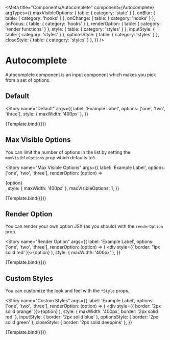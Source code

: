 
<Meta
  title="Components/Autocomplete"
  component={Autocomplete}
  argTypes={{
    maxVisibleOptions: { table: { category: 'state' } },
    onBlur: { table: { category: 'hooks' } },
    onChange: { table: { category: 'hooks' } },
    onFocus: { table: { category: 'hooks' } },
    renderOption: { table: { category: 'render functions' } },
    style: { table: { category: 'styles' } },
    inputStyle: { table: { category: 'styles' } },
    optionsStyle: { table: { category: 'styles' } },
    closeStyle: { table: { category: 'styles' } },
  }}
/>


# Autocomplete

Autocomplete component is an input component which makes you pick from a set of options.

## Default

<Story
  name="Default"
  args={{
    label: 'Example Label',
    options: ['one', 'two', 'three'],
    style: { maxWidth: '400px' },
  }}
>
  {Template.bind({})}
</Story>

<ArgsTable story="Default" />

## Max Visible Options

You can limit the number of options in the list by setting the `maxVisibleOptions` prop which defaults to`3`.

<Story
  name="Max Visible Options"
  args={{
    label: 'Example Label',
    options: ['one', 'two', 'three'],
    renderOption: (option) => <div>{option}</div>,
    style: { maxWidth: '400px' },
    maxVisibleOptions: 1,
  }}
>
  {Template.bind({})}
</Story>

## Render Option

You can render your own option JSX (as you should) with the `renderOption` prop.

<Story
  name="Render Option"
  args={{
    label: 'Example Label',
    options: ['one', 'two', 'three'],
    renderOption: (option) => (
      <div style={{ border: '1px solid red' }}>{option}</div>
    ),
    style: { maxWidth: '400px' },
  }}
>
  {Template.bind({})}
</Story>

## Custom Styles

You can customize the look and feel with the `*Style` props.

<Story
  name="Custom Styles"
  args={{
    label: 'Example Label',
    options: ['one', 'two', 'three'],
    renderOption: (option) => (
      <div style={{ border: '2px solid orange' }}>{option}</div>
    ),
    style: { maxWidth: '400px', border: '2px solid red' },
    inputStyle: { border: '2px solid blue' },
    optionsStyle: { border: '2px solid green' },
    closeStyle: { border: '2px solid deeppink' },
  }}
>
  {Template.bind({})}
</Story>
